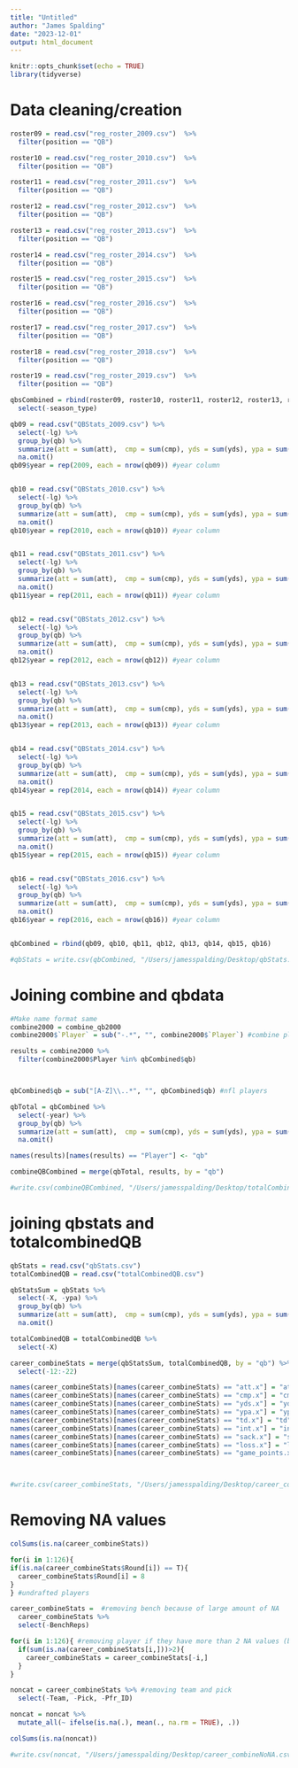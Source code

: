 ```yaml
---
title: "Untitled"
author: "James Spalding"
date: "2023-12-01"
output: html_document
---
```


```r
knitr::opts_chunk$set(echo = TRUE)
library(tidyverse)
```

# Data cleaning/creation

```r
roster09 = read.csv("reg_roster_2009.csv")  %>%
  filter(position == "QB")

roster10 = read.csv("reg_roster_2010.csv")  %>%
  filter(position == "QB")

roster11 = read.csv("reg_roster_2011.csv")  %>%
  filter(position == "QB")

roster12 = read.csv("reg_roster_2012.csv")  %>%
  filter(position == "QB")

roster13 = read.csv("reg_roster_2013.csv")  %>%
  filter(position == "QB")

roster14 = read.csv("reg_roster_2014.csv")  %>%
  filter(position == "QB")

roster15 = read.csv("reg_roster_2015.csv")  %>%
  filter(position == "QB")

roster16 = read.csv("reg_roster_2016.csv")  %>%
  filter(position == "QB")

roster17 = read.csv("reg_roster_2017.csv")  %>%
  filter(position == "QB")

roster18 = read.csv("reg_roster_2018.csv")  %>%
  filter(position == "QB")

roster19 = read.csv("reg_roster_2019.csv")  %>%
  filter(position == "QB")

qbsCombined = rbind(roster09, roster10, roster11, roster12, roster13, roster14, roster15, roster16, roster17, roster18, roster19) %>%
  select(-season_type)
```


```r
qb09 = read.csv("QBStats_2009.csv") %>%
  select(-lg) %>%
  group_by(qb) %>%
  summarize(att = sum(att),  cmp = sum(cmp), yds = sum(yds), ypa = sum(ypa), td = sum(td), int = sum(as.numeric(int)), sack = sum(sack), loss = sum(loss), game_points = sum(game_points)) %>%
  na.omit()
qb09$year = rep(2009, each = nrow(qb09)) #year column


qb10 = read.csv("QBStats_2010.csv") %>%
  select(-lg) %>%
  group_by(qb) %>%
  summarize(att = sum(att),  cmp = sum(cmp), yds = sum(yds), ypa = sum(ypa), td = sum(td), int = sum(as.numeric(int)), sack = sum(sack), loss = sum(loss), game_points = sum(game_points)) %>%
  na.omit()
qb10$year = rep(2010, each = nrow(qb10)) #year column


qb11 = read.csv("QBStats_2011.csv") %>%
  select(-lg) %>%
  group_by(qb) %>%
  summarize(att = sum(att),  cmp = sum(cmp), yds = sum(yds), ypa = sum(ypa), td = sum(td), int = sum(as.numeric(int)), sack = sum(sack), loss = sum(loss), game_points = sum(game_points)) %>%
  na.omit()
qb11$year = rep(2011, each = nrow(qb11)) #year column


qb12 = read.csv("QBStats_2012.csv") %>%
  select(-lg) %>%
  group_by(qb) %>%
  summarize(att = sum(att),  cmp = sum(cmp), yds = sum(yds), ypa = sum(ypa), td = sum(td), int = sum(as.numeric(int)), sack = sum(sack), loss = sum(loss), game_points = sum(game_points)) %>%
  na.omit()
qb12$year = rep(2012, each = nrow(qb12)) #year column


qb13 = read.csv("QBStats_2013.csv") %>%
  select(-lg) %>%
  group_by(qb) %>%
  summarize(att = sum(att),  cmp = sum(cmp), yds = sum(yds), ypa = sum(ypa), td = sum(td), int = sum(as.numeric(int)), sack = sum(sack), loss = sum(loss), game_points = sum(game_points)) %>%
  na.omit()
qb13$year = rep(2013, each = nrow(qb13)) #year column


qb14 = read.csv("QBStats_2014.csv") %>%
  select(-lg) %>%
  group_by(qb) %>%
  summarize(att = sum(att),  cmp = sum(cmp), yds = sum(yds), ypa = sum(ypa), td = sum(td), int = sum(as.numeric(int)), sack = sum(sack), loss = sum(loss), game_points = sum(game_points)) %>%
  na.omit()
qb14$year = rep(2014, each = nrow(qb14)) #year column


qb15 = read.csv("QBStats_2015.csv") %>%
  select(-lg) %>%
  group_by(qb) %>%
  summarize(att = sum(att),  cmp = sum(cmp), yds = sum(yds), ypa = sum(ypa), td = sum(td), int = sum(as.numeric(int)), sack = sum(sack), loss = sum(loss), game_points = sum(game_points)) %>%
  na.omit()
qb15$year = rep(2015, each = nrow(qb15)) #year column


qb16 = read.csv("QBStats_2016.csv") %>%
  select(-lg) %>%
  group_by(qb) %>%
  summarize(att = sum(att),  cmp = sum(cmp), yds = sum(yds), ypa = sum(ypa), td = sum(td), int = sum(as.numeric(int)), sack = sum(sack), loss = sum(loss), game_points = sum(game_points)) %>%
  na.omit()
qb16$year = rep(2016, each = nrow(qb16)) #year column


qbCombined = rbind(qb09, qb10, qb11, qb12, qb13, qb14, qb15, qb16)

#qbStats = write.csv(qbCombined, "/Users/jamesspalding/Desktop/qbStats.csv")
```


# Joining combine and qbdata

```r
#Make name format same
combine2000 = combine_qb2000
combine2000$`Player` = sub("-.*", "", combine2000$`Player`) #combine players

results = combine2000 %>%
  filter(combine2000$Player %in% qbCombined$qb)



qbCombined$qb = sub("[A-Z]\\..*", "", qbCombined$qb) #nfl players

qbTotal = qbCombined %>%
  select(-year) %>%
  group_by(qb) %>%
  summarize(att = sum(att),  cmp = sum(cmp), yds = sum(yds), ypa = sum(ypa), td = sum(td), int = sum(as.numeric(int)), sack = sum(sack), loss = sum(loss), game_points = sum(game_points)) %>%
  na.omit()

names(results)[names(results) == "Player"] <- "qb"

combineQBCombined = merge(qbTotal, results, by = "qb")

#write.csv(combineQBCombined, "/Users/jamesspalding/Desktop/totalCombinedQB.csv")
```

# joining qbstats and totalcombinedQB

```r


qbStats = read.csv("qbStats.csv")
totalCombinedQB = read.csv("totalCombinedQB.csv")

qbStatsSum = qbStats %>%
  select(-X, -ypa) %>%
  group_by(qb) %>%
  summarize(att = sum(att),  cmp = sum(cmp), yds = sum(yds), ypa = sum(yds)/sum(att), td = sum(td), int = sum(as.numeric(int)), sack = sum(sack), loss = sum(loss), game_points = sum(game_points), experience = max(experience)) %>%
  na.omit()

totalCombinedQB = totalCombinedQB %>%
  select(-X)

career_combineStats = merge(qbStatsSum, totalCombinedQB, by = "qb") %>%
  select(-12:-22)

names(career_combineStats)[names(career_combineStats) == "att.x"] = "att"
names(career_combineStats)[names(career_combineStats) == "cmp.x"] = "cmp"
names(career_combineStats)[names(career_combineStats) == "yds.x"] = "yds"
names(career_combineStats)[names(career_combineStats) == "ypa.x"] = "ypa"
names(career_combineStats)[names(career_combineStats) == "td.x"] = "td"
names(career_combineStats)[names(career_combineStats) == "int.x"] = "int"
names(career_combineStats)[names(career_combineStats) == "sack.x"] = "sack"
names(career_combineStats)[names(career_combineStats) == "loss.x"] = "loss"
names(career_combineStats)[names(career_combineStats) == "game_points.x"] = "game_points"



#write.csv(career_combineStats, "/Users/jamesspalding/Desktop/career_combinedStats.csv")
```
# Removing NA values

```r
colSums(is.na(career_combineStats))

for(i in 1:126){
if(is.na(career_combineStats$Round[i]) == T){
  career_combineStats$Round[i] = 8
}
} #undrafted players

career_combineStats =  #removing bench because of large amount of NA
  career_combineStats %>%
  select(-BenchReps)

for(i in 1:126){ #removing player if they have more than 2 NA values (besides bench)
  if(sum(is.na(career_combineStats[i,]))>2){
    career_combineStats = career_combineStats[-i,]
  }
}

noncat = career_combineStats %>% #removing team and pick
  select(-Team, -Pick, -Pfr_ID)

noncat = noncat %>%
  mutate_all(~ ifelse(is.na(.), mean(., na.rm = TRUE), .))

colSums(is.na(noncat))

#write.csv(noncat, "/Users/jamesspalding/Desktop/career_combineNoNA.csv") #No NA values
```













